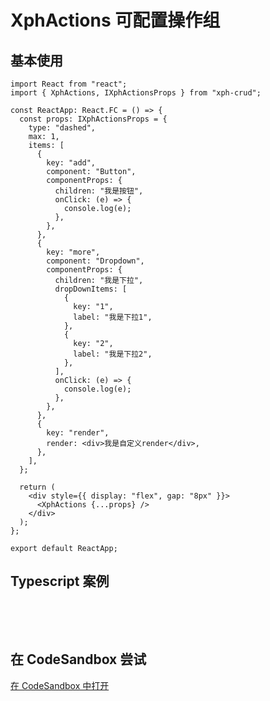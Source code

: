 
# XphActions 可配置操作组

## 基本使用

```tsx
import React from "react";
import { XphActions, IXphActionsProps } from "xph-crud";

const ReactApp: React.FC = () => {
  const props: IXphActionsProps = {
    type: "dashed",
    max: 1,
    items: [
      {
        key: "add",
        component: "Button",
        componentProps: {
          children: "我是按钮",
          onClick: (e) => {
            console.log(e);
          },
        },
      },
      {
        key: "more",
        component: "Dropdown",
        componentProps: {
          children: "我是下拉",
          dropDownItems: [
            {
              key: "1",
              label: "我是下拉1",
            },
            {
              key: "2",
              label: "我是下拉2",
            },
          ],
          onClick: (e) => {
            console.log(e);
          },
        },
      },
      {
        key: "render",
        render: <div>我是自定义render</div>,
      },
    ],
  };

  return (
    <div style={{ display: "flex", gap: "8px" }}>
      <XphActions {...props} />
    </div>
  );
};

export default ReactApp;
```

## Typescript 案例

<pre>
  <DemoWrapper>
    <Actions />
  </DemoWrapper>
</pre>

## 在 CodeSandbox 尝试

[在 CodeSandbox 中打开](https://codesandbox.io/p/github/XiaoPiHong/xph-crud/codesandbox?file=%2Fexamples%2Fcomponents%2Fcommon%2Factions.tsx&layout=%257B%2522sidebarPanel%2522%253A%2522EXPLORER%2522%252C%2522rootPanelGroup%2522%253A%257B%2522direction%2522%253A%2522horizontal%2522%252C%2522contentType%2522%253A%2522UNKNOWN%2522%252C%2522type%2522%253A%2522PANEL_GROUP%2522%252C%2522id%2522%253A%2522ROOT_LAYOUT%2522%252C%2522panels%2522%253A%255B%257B%2522type%2522%253A%2522PANEL_GROUP%2522%252C%2522contentType%2522%253A%2522UNKNOWN%2522%252C%2522direction%2522%253A%2522vertical%2522%252C%2522id%2522%253A%2522clxvfxzj30006356k1k2e9cad%2522%252C%2522sizes%2522%253A%255B100%252C0%255D%252C%2522panels%2522%253A%255B%257B%2522type%2522%253A%2522PANEL_GROUP%2522%252C%2522contentType%2522%253A%2522EDITOR%2522%252C%2522direction%2522%253A%2522horizontal%2522%252C%2522id%2522%253A%2522EDITOR%2522%252C%2522panels%2522%253A%255B%257B%2522type%2522%253A%2522PANEL%2522%252C%2522contentType%2522%253A%2522EDITOR%2522%252C%2522id%2522%253A%2522clxvfxzj30002356kywjb62ew%2522%257D%255D%257D%252C%257B%2522type%2522%253A%2522PANEL_GROUP%2522%252C%2522contentType%2522%253A%2522SHELLS%2522%252C%2522direction%2522%253A%2522horizontal%2522%252C%2522id%2522%253A%2522SHELLS%2522%252C%2522panels%2522%253A%255B%257B%2522type%2522%253A%2522PANEL%2522%252C%2522contentType%2522%253A%2522SHELLS%2522%252C%2522id%2522%253A%2522clxvfxzj30004356kb9y05lv0%2522%257D%255D%252C%2522sizes%2522%253A%255B100%255D%257D%255D%257D%252C%257B%2522type%2522%253A%2522PANEL_GROUP%2522%252C%2522contentType%2522%253A%2522DEVTOOLS%2522%252C%2522direction%2522%253A%2522vertical%2522%252C%2522id%2522%253A%2522DEVTOOLS%2522%252C%2522panels%2522%253A%255B%257B%2522type%2522%253A%2522PANEL%2522%252C%2522contentType%2522%253A%2522DEVTOOLS%2522%252C%2522id%2522%253A%2522clxvfxzj30005356kohm9oh19%2522%257D%255D%252C%2522sizes%2522%253A%255B100%255D%257D%255D%252C%2522sizes%2522%253A%255B50%252C50%255D%257D%252C%2522tabbedPanels%2522%253A%257B%2522clxvfxzj30002356kywjb62ew%2522%253A%257B%2522id%2522%253A%2522clxvfxzj30002356kywjb62ew%2522%252C%2522activeTabId%2522%253A%2522clxwnzd2u0002356kajhzxrn1%2522%252C%2522tabs%2522%253A%255B%257B%2522id%2522%253A%2522clxvfxzj20001356klzsqyhnf%2522%252C%2522mode%2522%253A%2522permanent%2522%252C%2522type%2522%253A%2522FILE%2522%252C%2522filepath%2522%253A%2522%252FREADME.md%2522%252C%2522state%2522%253A%2522IDLE%2522%257D%252C%257B%2522id%2522%253A%2522clxwkl81e0002356kc47ox903%2522%252C%2522mode%2522%253A%2522permanent%2522%252C%2522type%2522%253A%2522FILE%2522%252C%2522filepath%2522%253A%2522%252Fexamples%252Fcomponents%252Ftable%252Ftable.tsx%2522%252C%2522state%2522%253A%2522IDLE%2522%257D%252C%257B%2522id%2522%253A%2522clxwl0rmy0002356kf96ialjy%2522%252C%2522mode%2522%253A%2522permanent%2522%252C%2522type%2522%253A%2522FILE%2522%252C%2522filepath%2522%253A%2522%252Fexamples%252Fcomponents%252Fform%252Fform.tsx%2522%252C%2522state%2522%253A%2522IDLE%2522%252C%2522initialSelections%2522%253A%255B%257B%2522startLineNumber%2522%253A55%252C%2522startColumn%2522%253A28%252C%2522endLineNumber%2522%253A55%252C%2522endColumn%2522%253A28%257D%255D%257D%252C%257B%2522type%2522%253A%2522FILE%2522%252C%2522filepath%2522%253A%2522%252F.codesandbox%252Ftasks.json%2522%252C%2522id%2522%253A%2522clxwnvrkp007l356k62c0vhsk%2522%252C%2522mode%2522%253A%2522permanent%2522%252C%2522state%2522%253A%2522IDLE%2522%257D%252C%257B%2522id%2522%253A%2522clxwnzd2u0002356kajhzxrn1%2522%252C%2522mode%2522%253A%2522permanent%2522%252C%2522type%2522%253A%2522FILE%2522%252C%2522filepath%2522%253A%2522%252Fexamples%252Fcomponents%252Fcommon%252Factions.tsx%2522%252C%2522state%2522%253A%2522IDLE%2522%257D%255D%257D%252C%2522clxvfxzj30005356kohm9oh19%2522%253A%257B%2522id%2522%253A%2522clxvfxzj30005356kohm9oh19%2522%252C%2522tabs%2522%253A%255B%257B%2522type%2522%253A%2522TASK_PORT%2522%252C%2522port%2522%253A5173%252C%2522taskId%2522%253A%2522examples%2522%252C%2522id%2522%253A%2522clxwnvjxb004k356khdo4z73n%2522%252C%2522mode%2522%253A%2522permanent%2522%252C%2522path%2522%253A%2522%252Factions%2522%257D%255D%252C%2522activeTabId%2522%253A%2522clxwnvjxb004k356khdo4z73n%2522%257D%252C%2522clxvfxzj30004356kb9y05lv0%2522%253A%257B%2522id%2522%253A%2522clxvfxzj30004356kb9y05lv0%2522%252C%2522activeTabId%2522%253A%2522clxwnu9s3002m356kmuckcr5l%2522%252C%2522tabs%2522%253A%255B%257B%2522type%2522%253A%2522TASK_LOG%2522%252C%2522taskId%2522%253A%2522examples%2522%252C%2522id%2522%253A%2522clxwnu9s3002m356kmuckcr5l%2522%252C%2522mode%2522%253A%2522permanent%2522%257D%255D%257D%257D%252C%2522showDevtools%2522%253Atrue%252C%2522showShells%2522%253Afalse%252C%2522showSidebar%2522%253Atrue%252C%2522sidebarPanelSize%2522%253A15%257D)
